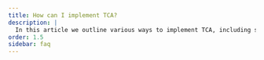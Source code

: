```yaml
---
title: How can I implement TCA?
description: |
  In this article we outline various ways to implement TCA, including software for Julia, Matlab, and Dynare.
order: 1.5
sidebar: faq
---
```


